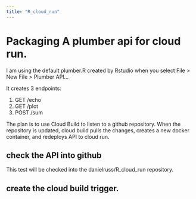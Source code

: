 ```yaml
---
title: "R_cloud_run"
---
```


# Packaging A plumber api for cloud run.

I am using the default plumber.R created by Rstudio when you select File \> New File \> Plumber API...

It creates 3 endpoints:

1.  GET /echo
2.  GET /plot
3.  POST /sum

The plan is to use Cloud Build to listen to a github repository. When the repository is updated, cloud build pulls the changes, creates a new docker container, and redeploys API to cloud run.

## check the API into github
This test will be checked into the danielruss/R_cloud_run repository.

## create the cloud build trigger.

